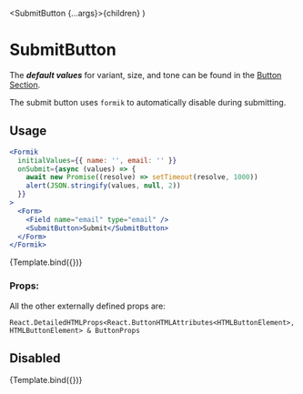 
<Meta title="Components/Button/SubmitButton" component={SubmitButton} />

  <SubmitButton {...args}>{children}</SubmitButton>
)

# SubmitButton

The **_default values_** for variant, size, and tone can be found in the [Button Section](/docs/components-button-button--default-story).

The submit button uses `formik` to automatically disable during submitting.

## Usage

```jsx
<Formik
  initialValues={{ name: '', email: '' }}
  onSubmit={async (values) => {
    await new Promise((resolve) => setTimeout(resolve, 1000))
    alert(JSON.stringify(values, null, 2))
  }}
>
  <Form>
    <Field name="email" type="email" />
    <SubmitButton>Submit</SubmitButton>
  </Form>
</Formik>
```

<Canvas>
  <Story
    name="Default"
    args={{ children: 'Submit' }}
    argTypes={{ onClick: { control: false } }}
  >
    {Template.bind({})}
  </Story>
</Canvas>

### Props:

<ArgsTable story="Default" />

All the other externally defined props are:

```
React.DetailedHTMLProps<React.ButtonHTMLAttributes<HTMLButtonElement>, HTMLButtonElement> & ButtonProps
```

## Disabled

<Canvas>
  <Story name="Disabled" args={{ children: 'Submit', disabled: true }}>
    {Template.bind({})}
  </Story>
</Canvas>
